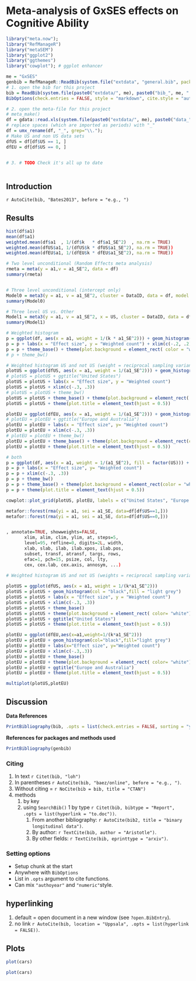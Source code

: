 # Meta-analysis of GxSES effects on Cognitive Ability

```r
library("meta.now");
library("RefManageR")
library("metaSEM")
library("ggplot2")
library("ggthemes")
library("cowplot"); # ggplot enhancer

me = "GxSES"
genbib = RefManageR::ReadBib(system.file("extdata", "general.bib", package = "meta.now"))
# 1. open the bib for this project
bib = ReadBib(system.file(paste0("extdata/", me), paste0("bib_", me, ".bib"), package = "meta.now"), check = FALSE)
BibOptions(check.entries = FALSE, style = "markdown", cite.style = "authoryear", bib.style = "numeric")

# 2. open the meta-file for this project
# meta_make()
df = gdata::read.xls(system.file(paste0("extdata/", me), paste0("data_", me, ".xlsx"), package = "meta.now"), stringsAsFactors=FALSE)
# replace spaces (which are imported as periods) with "_"
df = umx_rename(df, "_", grep="\\.");
# Make US and non US data sets
dfUS = df[df$US == 1, ]
dfEU = df[df$US == 0, ]


# 3. # TODO Check it's all up to date
	
```
## Introduction
`r AutoCite(bib, "Bates2013", before = "e.g., ")`

## Results
```r
hist(df$a1)
mean(df$a1)
weighted.mean(df$a1  , 1/(df$k   * df$a1_SE^2)  , na.rm = TRUE)
weighted.mean(dfUS$a1, 1/(dfUS$k * dfUS$a1_SE^2), na.rm = TRUE))
weighted.mean(dfEU$a1, 1/(dfEU$k * dfEU$a1_SE^2), na.rm = TRUE))

# Two level unconditional (Random Effects meta analysis)
rmeta = meta(y = a1,v = a1_SE^2, data = df)
summary(rmeta)


# Three level unconditional (intercept only)
Model0 = meta3(y = a1, v = a1_SE^2, cluster = DataID, data = df, model.name = "3 level model")
summary(Model0)

# Three level US vs. Other
Model1 = meta3(y = a1, v = a1_SE^2, x = US, cluster = DataID, data = df, model.name = "3 level model")
summary(Model1)

# Weighted histogram
p = ggplot(df, aes(x = a1, weight = 1/(k * a1_SE^2))) + geom_histogram(col="black", fill = "light grey", bins = 15)
p = p + labs(x = "Effect size", y = "Weighted count") + xlim(c(-.2, .2))
p = p + theme_base() + theme(plot.background = element_rect( color = "white"))
# p + theme_bw()

# Weighted histogram US and not US (weight = reciprocal sampling variance)
plotUS = ggplot(dfUS, aes(x = a1, weight = 1/(a1_SE^2))) + geom_histogram(col = "black", fill = "light grey", binwidth = .025)
# plotUS = plotUS + ggtitle("United States")
plotUS = plotUS + labs(x = "Effect size", y = "Weighted count")
plotUS = plotUS + xlim(c(-.3, .3))
# plotUS = plotUS + theme_bw()
plotUS = plotUS + theme_base() + theme(plot.background = element_rect( color= "white"))
plotUS = plotUS + theme(plot.title = element_text(hjust = 0.5))

plotEU = ggplot(dfEU, aes(x = a1, weight = 1/(a1_SE^2))) + geom_histogram(col = "black",fill = "light grey", binwidth = .025)
# plotEU = plotEU + ggtitle("Europe and Australia")
plotEU = plotEU + labs(x = "Effect size", y= "Weighted count")
plotEU = plotEU + xlim(c(-.3, .3))
# plotEU = plotEU + theme_bw()
plotEU = plotEU + theme_base() + theme(plot.background = element_rect(color = "white"))
plotEU = plotEU + theme(plot.title = element_text(hjust = 0.5))

# both
p = ggplot(df, aes(x = a1, weight = 1/(a1_SE^2), fill = factor(US))) + geom_histogram(alpha = 0.2, position = "identity", bins=15)
p = p + labs(x = "Effect size", y= "Weighted count")
p = p + xlim(c(-.3, .3))
p = p + theme_bw()
p = p + theme_base() + theme(plot.background = element_rect(color = "white"))
p = p + theme(plot.title = element_text(hjust = 0.5))

cowplot::plot_grid(plotUS, plotEU, labels = c("United States", "Europe and Australia"), align = "v")

metafor::forest(rma(yi = a1, sei = a1_SE, data=df[df$US==1,]))
metafor::forest(rma(yi = a1, sei = a1_SE, data=df[df$US==0,]))


, annotate=TRUE, showweights=FALSE,
       xlim, alim, clim, ylim, at, steps=5,
       level=95, refline=0, digits=2L, width,
       xlab, slab, ilab, ilab.xpos, ilab.pos,
       subset, transf, atransf, targs, rows,
       efac=1, pch=15, psize, col, lty,
       cex, cex.lab, cex.axis, annosym, ...)
	   
# Weighted histogram US and not US (weights = reciprocal sampling variance and 1/k)

plotUS = ggplot(dfUS, aes(x = a1, weight = 1/(k*a1_SE^2)))
plotUS = plotUS + geom_histogram(col = "black",fill = "light grey")
plotUS = plotUS + labs(x = "Effect size", y = "Weighted count")
plotUS = plotUS + xlim(c(-.3, .3))
plotUS = plotUS + theme_base()
plotUS = plotUS + theme(plot.background = element_rect( color= "white"))
plotUS = plotUS + ggtitle("United States")
plotUS = plotUS + theme(plot.title = element_text(hjust = 0.5))

plotEU = ggplot(dfEU,aes(x=a1,weight=1/(k*a1_SE^2)))
plotEU = plotEU + geom_histogram(col="black",fill="light grey")
plotEU = plotEU + labs(x="Effect size", y="Weighted count")
plotEU = plotEU + xlim(c(-.3,.3))
plotEU = plotEU + theme_base()
plotEU = plotEU + theme(plot.background = element_rect( color= "white"))
plotEU = plotEU + ggtitle("Europe and Australia")
plotEU = plotEU + theme(plot.title = element_text(hjust = 0.5))

multiplot(plotUS,plotEU)


```

## Discussion

**Data References**

```r
PrintBibliography(bib, .opts = list(check.entries = FALSE, sorting = "ynt"))
```

**References for packages and methods used**

```r
PrintBibliography(genbib)
```


### Citing
1. In text `r Citet(bib, "loh")`
2. In parentheses `r AutoCite(bib, "baez/online", before = "e.g., ")`.
3. Without citing = `r NoCite(bib = bib, title = "CTAN")`
4. methods
	1. by key
	2. using `SearchBib()`
		1 by type `r Citet(bib, bibtype = "Report", .opts = list(hyperlink = "to.doc"))`.
		1. From another bibliography: `r AutoCite(bib2, title = "binary longitudinal data")`.
		2. By author: `r TextCite(bib, author = "Aristotle")`.  
		3. By other fields: `r TextCite(bib, eprinttype = "arxiv")`.

### Setting options
  * Setup chunk at the start
  * Anywhere with <code>BibOptions</code>
  * List in `.opts` argument to cite functions.
  * Can mix `"authoyear"` and `"numeric"`style.

  
## hyperlinking
1. default = open document in a new window (see `?open.BibEntry`). 
2. no link `r AutoCite(bib, location = "Uppsala", .opts = list(hyperlink = FALSE))`.

## Plots
  
```r
plot(cars)
```


```r
plot(cars)
```

